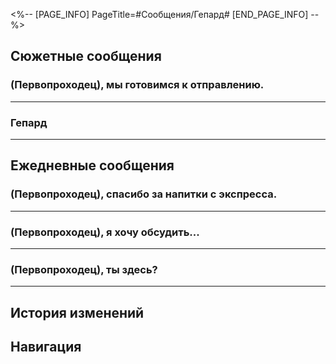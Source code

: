 <%-- [PAGE_INFO]
PageTitle=#Сообщения/Гепард#
[END_PAGE_INFO] --%>
{{Сообщение Инфобокс
|id          = 1104
|Изображение = Персонаж Гепард Иконка.png
|Тип         = Персонаж
|Отправитель = Гепард
|Описание    = Работаю и медленно отвечаю. Извините.
|Фракция     = Ярило-VI
}}

==Сюжетные сообщения==
===(Первопроходец), мы готовимся к отправлению.===
{{Сообщения
|условие_получения = 
|текст =
:'''Гепард:''' (Первопроходец), мы готовимся к отправлению.
:'''Гепард:''' Давай встретимся у канатной дороги в Надмирье.
:{Выбор} Хорошо, я приду.
::'''(Первопроходец):''' Хорошо, договорились.
:{Выбор} Так неожиданно?
::'''(Первопроходец):''' Так неожиданно?
:'''Гепард:''' Это не срочно. Сначала мне всё равно нужно вернуться на позицию.
:'''Гепард:''' Предполагаю, что Сервал только-только вышла из дома. Если придёшь раньше нас, тебе придётся немного подождать.
:'''Гепард:''' В общем, до встречи.
;{Принятая миссия: Всего лишь ребёнок}
}}
----

===Гепард===
{{Сообщения
|условие_получения = 
|текст =
:'''(Первопроходец):''' Гепард
:'''Гепард:''' Что случилось?
:{Выбор} Можешь помочь открыть ворота?
:'''(Первопроходец):''' Можешь помочь мне открыть ворота в переулке за театром?
:'''(Первопроходец):''' Говорят, у тебя есть ключ.
:'''Гепард:''' За театром нет никакого переулка.
:'''Гепард:''' Какой ещё переулок?
}}
----

==Ежедневные сообщения==
===(Первопроходец), спасибо за напитки с экспресса.===
{{Сообщения
|условие_получения = 
|текст=
:'''Гепард:''' (Первопроходец), спасибо за напитки с экспресса.
:'''Гепард:''' Особенно бутылка газировки. Отличный вкус!
:'''Гепард:''' Хочу поблагодарить тебя от лица других стражей!
:'''Гепард:''' Кстати, а какие белобожские напитки тебе по душе?
:{Выбор} Джим Рождер
::'''(Первопроходец):''' Напиток Джима Роджера - вкус хлеба по цене воды!
::'''Гепард:''' У него реклама лучше, чем вкус.
::'''Гепард:''' Просто вкус хлеба, ничего особенного.
::'''(Первопроходец):''' Верно.
::'''Гепард:''' В следующий раз принесу тебе побольше.
:{Выбор} Молоко «Му-му»
::'''(Первопроходец):''' Молоко «Му-му», насыщенный вкус.
::'''Гепард:''' Это напоминает мне о том, как Сервал в детстве заставляла меня каждый день пить молоко...
::'''Гепард:''' Сыр и сметана тоже неплохи. Я принесу тебе немного в следующий раз.
:{Выбор} Айсберг из кваса
::'''(Первопроходец):''' Айсберг из кваса. Все о нём говорят.
::'''Гепард:''' Ведь это фирменный напиток отеля «Гёте».
::'''Гепард:''' Вообще-то, айсберг из кваса можно и самому приготовить. Это просто.
::'''Гепард:''' В следующий раз попробуем приготовить его вместе.
:{Выбор} [[Файл:Пом-Пом Стикер 26.png|80px|&lbrack;Сердечко&rbrack;]]
:'''(Первопроходец):''' [[Файл:Пом-Пом Стикер 26.png|80px|&lbrack;Сердечко&rbrack;]]
}}
----

===(Первопроходец), я хочу обсудить...===
{{Сообщения
|условие_получения = 
|текст=
:'''Гепард:''' (Первопроходец), я хочу обсудить с тобой кое-что.
:'''Гепард:''' Есть минутка?
:{Выбор} Да, что случилось?
:'''(Первопроходец):''' Да, что случилось?
:'''Гепард:''' Моя сестра вернулась домой с научного исследования.
:'''Гепард:''' Я хочу сделать ей подарок. Как думаешь, что ей подарить?
:{Выбор} Что ей нравится?
::'''(Первопроходец):''' Что ей нравится?
::'''Гепард:''' Мне неловко это признавать, но я не знаю.
::'''Гепард:''' Могу сказать только, что она вложила все силы в это исследование.
::'''Гепард:''' О, у меня идея. Может, подарить ей новый набор инструментов?
::{Выбор} [[File:Sticker PPG 07 Pom-Pom 06.png|80px|&lbrack;Одобрение&rbrack;]]
::'''(Первопроходец):''' [[File:Sticker PPG 07 Pom-Pom 06.png|80px|&lbrack;Одобрение&rbrack;]]
::'''(Первопроходец):''' Неплохая идея.
::'''(Первопроходец):''' Главное, чтобы ей понравилось.
::'''Гепард:''' Ты {{MC|ж=права|м=прав}}. Спасибо за помощь.
::'''Гепард:''' Я пойду поищу подарок, до встречи.
:{Выбор} Купи ей цветы в «Вечном лете».
::'''(Первопроходец):''' Купи ей цветы.
::'''Гепард:''' Я думал об этом, но она говорила, что её не интересуют заурядные растения.
::'''Гепард:''' Ей нравятся цветы со Снежных полей, которые редко можно встретить в городе.
::'''Гепард:''' У меня идея. Поищу что-нибудь интересное во время следующего патруля по полям.
::{Выбор} [[File:Sticker PPG 07 Pom-Pom 06.png|80px|&lbrack;Одобрение&rbrack;]]
::'''(Первопроходец):''' [[File:Sticker PPG 07 Pom-Pom 06.png|80px|&lbrack;Одобрение&rbrack;]]
::'''(Первопроходец):''' Неплохая идея.
::'''(Первопроходец):''' Будь осторожнее.
::'''Гепард:''' Ха-ха, обязательно, спасибо.
::'''Гепард:''' Вернусь к работе, до встречи.
:{Выбор} Купи ей новую одежду.
::'''(Первопроходец):''' Купи ей новую одежду.
::'''Гепард:''' Я думал об этом, но я ничего не понимаю в моде, а потому не рискнул что-либо выбрать.
::'''Гепард:''' Сервал покупает ей красивую одежду.
::'''Гепард:''' Но я не хочу её спрашивать.
::{Выбор} [[Файл:Пом-Пом Стикер 22.png|80px|&lbrack;Отказ&rbrack;]]
::'''(Первопроходец):''' [[Файл:Пом-Пом Стикер 22.png|80px|&lbrack;Отказ&rbrack;]]
::'''(Первопроходец):''' Почему?
::'''(Первопроходец):''' Вы же семья, просто спроси.
::'''Гепард:''' ...
::'''Гепард:''' Ты {{MC|ж=права|м=прав}}, мне нужно просто спросить Сервал.
::'''Гепард:''' Спасибо за предложение, пойду поищу Сервал, до встречи.
}}
----

===(Первопроходец), ты здесь?===
{{Сообщения
|условие_получения = 
|текст=
:'''Гепард:''' (Первопроходец), ты здесь?
:'''Гепард:''' Я хочу спросить кое-что о безопасности в Белобоге.
:{Выбор} Что случилось?
:'''(Первопроходец):''' Что случилось?
:'''(Первопроходец):''' [[File:Sticker PPG 07 Pom-Pom 07.png|80px|&lbrack;Недоумение&rbrack;]]
:'''Гепард:''' Недавно мы получили сообщение о том, что из автомобиля вылетела бензопила, она попала в Форт Клипота и разбила окно. Подозревается нападение.
:'''Гепард:''' Ничего не {{MC|ж=слышала|м=слышал}} об этом?
:{Выбор} Впервые слышу.
::'''(Первопроходец):''' Впервые слышу.
::'''(Первопроходец):''' Кто это мог быть?
::'''Гепард:''' ...
::'''Гепард:''' Я подозреваю, кто мог быть преступником.
::'''Гепард:''' Прошу прощения за беспокойство. Пойду поспрашиваю в мастерской.
:{Выбор} Не я.
::'''(Первопроходец):''' Это не я! Клянусь!
::'''Гепард:''' ...
::'''Гепард:''' Не волнуйся, я знаю, что ты не {{MC|ж=способна|м=способен}} на такое.
::'''Гепард:''' Думаю, я знаю, кто преступник...
::'''Гепард:''' Прошу прощения за беспокойство. Пойду поспрашиваю в мастерской.
:{Выбор} Возможно...
::'''(Первопроходец):''' Только один человек мог так модифицировать свою машину.
::'''Гепард:''' Сервал?
::{Выбор} Я ничего не {{MC|ж=говорила|м=говорил}}.
::'''(Первопроходец):''' Я ничего не {{MC|ж=говорила|м=говорил}}...
::'''Гепард:''' ...
::'''Гепард:''' Как бы так сказать...
::'''Гепард:''' Моя интуиция говорит о том же...
::'''Гепард:''' В общем, поговорю с ней. Спасибо.
::{Выбор} Я правда ничего не {{MC|ж=говорила|м=говорил}}.
::'''(Первопроходец):''' Я правда ничего не {{MC|ж=говорила|м=говорил}}...
}}
----

==История изменений==
{{История изменений|2.7}}

==Навигация==
{{Сообщения Навбокс}}
